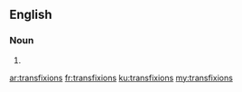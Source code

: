 ==English==

===Noun===
{{head|en|noun plural form}}

# {{plural of|transfixion|lang=en}}

[[ar:transfixions]]
[[fr:transfixions]]
[[ku:transfixions]]
[[my:transfixions]]
